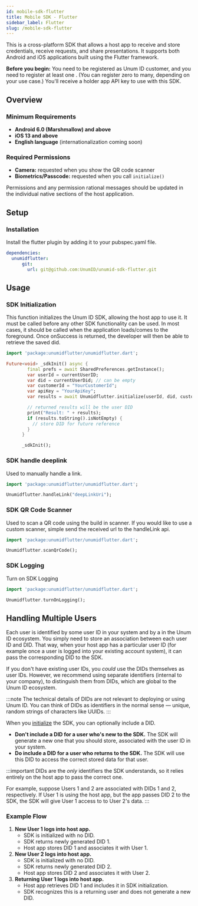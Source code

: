 ```yaml
---
id: mobile-sdk-flutter
title: Mobile SDK - Flutter
sidebar_label: Flutter
slug: /mobile-sdk-flutter
---
```



This is a cross-platform SDK that allows a host app to receive and store <Tip type="credential">credentials</Tip>, receive <Tip type="request">requests</Tip>, and share <Tip type="presentation">presentations</Tip>. It supports both Android and iOS applications built using the Flutter framework.

**Before you begin:** You need to be registered as Unum ID customer, and you need to register at least one <Tip type="holder app"/>. (You can register zero to many, depending on your use case.) You'll receive a holder app API key to use with this SDK.

## Overview

### Minimum Requirements
- **Android 6.0 (Marshmallow) and above**
- **iOS 13 and above**
- **English language** (internationalization coming soon)

### Required Permissions
- **Camera:** requested when you show the QR code scanner
- **Biometrics/Passcode:** requested when you call `initialize()`

Permissions and any permission rational messages should be updated in the individual native sections of the host application.

## Setup

### Installation

Install the flutter plugin by adding it to your pubspec.yaml file.

```yaml
dependencies:
  unumidflutter:
      git:
        url: git@github.com:UnumID/unumid-sdk-flutter.git
```

## Usage

### SDK Initialization

This function initializes the Unum ID SDK, allowing the host app to use it. It must be called before any other SDK functionality can be used. In most cases, it should be called when the application loads/comes to the foreground. Once onSuccess is returned, the developer will then be able to retrieve the saved did.

```dart
import 'package:unumidflutter/unumidflutter.dart';

Future<void> _sdkInit() async {
        final prefs = await SharedPreferences.getInstance();
        var userId = currentUserID;
        var did = currentUserDid; // can be empty
        var customerId = "YourCustomerId";
        var apiKey = "YourApiKey";
        var results = await Unumidflutter.initialize(userId, did, customerId, apiKey);

        // returned results will be the user DID
        print("Result: " + results);
        if (results.toString().isNotEmpty) {
          // store DID for future reference
        }
      }

      _sdkInit();
```

### SDK handle deeplink

Used to manually handle a link.

```dart
import 'package:unumidflutter/unumidflutter.dart';

Unumidflutter.handleLink("deepLinkUri");
```

### SDK QR Code Scanner

Used to scan a QR code using the build in scanner. If you would like to use a custom scanner, simple send the received url to the handleLink api.

```dart
import 'package:unumidflutter/unumidflutter.dart';

Unumidflutter.scanQrCode();
```

### SDK Logging

Turn on SDK Logging

```dart
import 'package:unumidflutter/unumidflutter.dart';

Unumidflutter.turnOnLogging();
```

## Handling Multiple Users

Each user is identified by some user ID in your system and by a <Tip type="DID"/> in the Unum ID ecosystem. You simply need to store an association between each user ID and DID. That way, when your host app has a particular user ID (for example once a user is logged into your existing account system), it can pass the corresponding DID to the SDK.

If you don't have existing user IDs, you *could* use the DIDs themselves as user IDs. However, we recommend using separate identifiers (internal to your company), to distinguish them from DIDs, which are global to the Unum ID ecosystem.

:::note
The technical details of DIDs are not relevant to deploying or using Unum ID. You can think of DIDs as identifiers in the normal sense — unique, random strings of characters like UUIDs.
:::

When you [initialize](#initialize) the SDK, you can optionally include a DID.
- **Don't include a DID for a user who's new to the SDK.** The SDK will generate a new one that you should store, associated with the user ID in your system.
- **Do include a DID for a user who returns to the SDK.** The SDK will use this DID to access the correct stored data for that user.

:::important
DIDs are the *only* identifiers the SDK understands, so it relies entirely on the host app to pass the correct one.

For example, suppose Users 1 and 2 are associated with DIDs 1 and 2, respectively. If User 1 is using the host app, but the app passes DID 2 to the SDK, the SDK will give User 1 access to to User 2's data.
:::

### Example Flow

1. **New User 1 logs into host app.**
    - SDK is initialized with no DID.
    - SDK returns newly generated DID 1.
    - Host app stores DID 1 and associates it with User 1.
2. **New User 2 logs into host app.**
    - SDK is initialized with no DID.
    - SDK returns newly generated DID 2.
    - Host app stores DID 2 and associates it with User 2.
3. **Returning User 1 logs into host app.**
    - Host app retrieves DID 1 and includes it in SDK initialization.
    - SDK recognizes this is a returning user and does not generate a new DID.